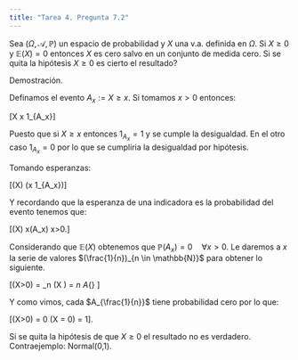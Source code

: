```yaml
---
title: "Tarea 4. Pregunta 7.2"
---
```


Sea $(\Omega,\mathscr{A},\mathbb{P})$ un espacio de probabilidad y $X$ una v.a. definida en $\Omega$. Si $X \geq 0$ y $\mathbb{E}(X) = 0$ entonces $X$ es cero salvo en un conjunto de medida cero. Si se quita la hipótesis $X \geq 0$ es cierto el resultado?

Demostración.

Definamos el evento $A_x := X \geq x$. Si tomamos $x>0$ entonces:

\[X \geq x 1_{A_x}\]

Puesto que si $X \geq x$ entonces $1_{A_x} = 1$ y se cumple la desigualdad. En el otro caso $1_{A_x} = 0$ por lo que se cumpliria la desigualdad por hipótesis.

Tomando esperanzas:

\[\mathbb{E}(X) \geq \mathbb{E}(x 1_{A_x})\]

Y recordando que la esperanza de una indicadora es la probabilidad del evento tenemos que:

\[\mathbb{E}(X) \geq x\mathbb{P}(A_x) \quad \forall x>0.\]

Considerando que $\mathbb{E}(X)$ obtenemos que $\mathbb{P}(A_x) = 0 \quad \forall x>0$. Le daremos a $x$ la serie de valores $(\frac{1}{n})_{n \in \mathbb{N}}$ para obtener lo siguiente.

\[(X>0) = \cup_n (X \geq \frac{1}{n}) = \cup_n A_{\frac{1}{n}} \]

Y como vimos, cada $A_{\frac{1}{n}}$ tiene probabilidad cero por lo que:

\[\mathbb{P}(X>0) = 0 \quad \therefore \mathbb{P}(X = 0) = 1\].


Si se quita la hipótesis de que $X \geq 0$ el resultado no es verdadero. Contraejemplo: Normal(0,1).

